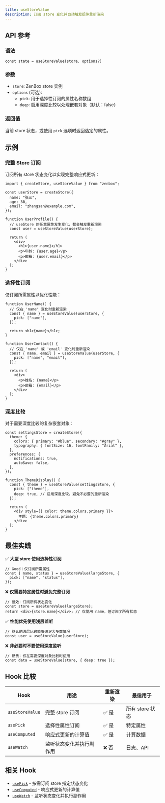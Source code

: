 ```yaml
---
title: useStoreValue
description: 订阅 store 变化并自动触发组件重新渲染
---
```


## API 参考

### 语法

```tsx
const state = useStoreValue(store, options?)
```

### 参数

- `store`: ZenBox store 实例
- `options` (可选):
  - `pick`: 用于选择性订阅的属性名称数组
  - `deep`: 启用深度比较以处理嵌套对象（默认：false）

### 返回值

当前 store 状态，或使用 `pick` 选项时返回选定的属性。

## 示例

### 完整 Store 订阅

订阅所有 store 状态变化以实现完整响应式更新：

```tsx
import { createStore, useStoreValue } from "zenbox";

const userStore = createStore({
  name: "张三",
  age: 30,
  email: "zhangsan@example.com",
});

function UserProfile() {
  // useStore 的任意属性发生变化，都会触发重新渲染
  const user = useStoreValue(userStore);

  return (
    <div>
      <h1>{user.name}</h1>
      <p>年龄: {user.age}</p>
      <p>邮箱: {user.email}</p>
    </div>
  );
}
```

### 选择性订阅

仅订阅所需属性以优化性能：

```tsx
function UserName() {
  // 仅在 'name' 变化时重新渲染
  const { name } = useStoreValue(userStore, {
    pick: ["name"],
  });

  return <h1>{name}</h1>;
}

function UserContact() {
  // 仅在 'name' 或 'email' 变化时重新渲染
  const { name, email } = useStoreValue(userStore, {
    pick: ["name", "email"],
  });

  return (
    <div>
      <p>姓名: {name}</p>
      <p>邮箱: {email}</p>
    </div>
  );
}
```

### 深度比较

对于需要深度比较的复杂嵌套对象：

```tsx
const settingsStore = createStore({
  theme: {
    colors: { primary: "#blue", secondary: "#gray" },
    typography: { fontSize: 16, fontFamily: "Arial" },
  },
  preferences: {
    notifications: true,
    autoSave: false,
  },
});

function ThemeDisplay() {
  const { theme } = useStoreValue(settingsStore, {
    pick: ["theme"],
    deep: true, // 启用深度比较，避免不必要的重新渲染
  });

  return (
    <div style={{ color: theme.colors.primary }}>
      主题: {theme.colors.primary}
    </div>
  );
}
```

## 最佳实践

✅ **大型 store 使用选择性订阅**

```tsx
// Good：仅订阅所需属性
const { name, status } = useStoreValue(largeStore, {
  pick: ["name", "status"],
});
```

❌ **仅需要特定属性时避免完整订阅**

```tsx
// 低效：订阅所有状态变化
const store = useStoreValue(largeStore);
return <div>{store.name}</div>; // 仅使用 name，但订阅了所有状态
```

✅ **性能优先使用浅层监听**

```tsx
// 默认的浅层比较能够满足大多数情况
const user = useStoreValue(userStore);
```

❌ **非必要时不要使用深度监听**

```tsx
// 昂贵：仅在需要深度对象比较时使用
const data = useStoreValue(store, { deep: true });
```

## Hook 比较

| Hook            | 用途                     | 重新渲染 | 最适用于        |
| --------------- | ------------------------ | -------- | --------------- |
| `useStoreValue` | 完整 store 订阅          | ✅ 是    | 所有 store 状态 |
| `usePick`       | 选择性属性订阅           | ✅ 是    | 特定属性        |
| `useComputed`   | 响应式更新的计算值       | ✅ 是    | 计算数据        |
| `useWatch`      | 监听状态变化并执行副作用 | ❌ 否    | 日志、API       |

## 相关 Hook

- [`usePick`](./usePick) - 按需订阅 store 指定状态变化
- [`useComputed`](./useComputed) - 响应式更新的计算值
- [`useWatch`](./useWatch) - 监听状态变化并执行副作用
